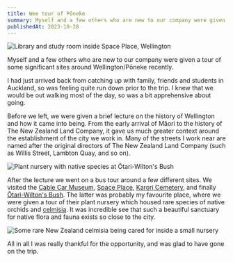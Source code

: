 ```yaml
---
title: Wee tour of Pōneke
summary: Myself and a few others who are new to our company were given a tour of some significant sites around Wellington/Pōneke recently
publishedAt: 2023-10-28
---
```


![Library and study room inside Space Place, Wellington](/space-place.png)

Myself and a few others who are new to our company were given a tour of some significant sites around Wellington/Pōneke recently.

I had just arrived back from catching up with family, friends and students in Auckland, so was feeling quite run down prior to the trip. I knew that we would be out walking most of the day, so was a bit apprehensive about going.

Before we left, we were given a brief lecture on the history of Wellington and how it came into being. From the early arrival of Māori to the history of The New Zealand Land Company, it gave us much greater context around the establishment of the city we work in. Many of the streets I work near are named after the original directors of The New Zealand Land Company (such as Willis Street, Lambton Quay, and so on).

![Plant nursery with native species at Ōtari-Wilton's Bush](/otari-wilson.png)

After the lecture we went on a bus tour around a few different sites. We visited the [Cable Car Museum](https://www.museumswellington.org.nz/cable-car-museum/), [Space Place](https://www.museumswellington.org.nz/space-place/), [Karori Cemetery](https://wellington.govt.nz/cemeteries/wellington-cemeteries/karori-cemetery/about-karori-cemetery), and finally [Ōtari-Wilton's Bush](https://en.wikipedia.org/wiki/Otari-Wilton%27s_Bush). The latter was probably my favourite place, where we were given a tour of their plant nursery which housed rare species of native orchids and [celmisia](https://en.wikipedia.org/wiki/Celmisia). It was incredible see that such a beautiful sanctuary for native flora and fauna exists so close to the city.

![Some rare New Zealand celmisia being cared for inside a small nursery](/nursery.png)

All in all I was really thankful for the opportunity, and was glad to have gone on the trip.
